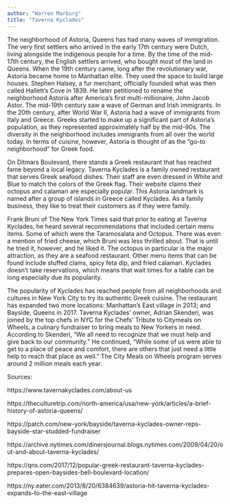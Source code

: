 ```yaml
---
author: "Warren Marburg"
title: "Taverna Kyclades"
---
```


The neighborhood of Astoria, Queens has had many waves of immigration. The very first settlers who arrived in the early 17th century were Dutch, living alongside the indigenous people for a time. By the time of the mid-17th century, the English settlers arrived, who bought most of the land in Queens. When the 19th century came, long after the revolutionary war, Astoria became home to Manhattan elite. They used the space to build large houses. Stephen Halsey, a fur merchant, officially founded what was then called Hallett’s Cove in 1839. He later petitioned to rename the neighborhood Astoria after America's first multi-millionaire, John Jacob Astor. The mid-19th century saw a wave of German and Irish immigrants. In the 20th century, after World War II, Astoria had a wave of immigrants from Italy and Greece. Greeks started to make up a significant part of Astoria’s population, as they represented approximately half by the mid-90s. The diversity in the neighborhood includes immigrants from all over the world today. In terms of cuisine, however, Astoria is thought of as the “go-to neighborhood” for Greek food.

On Ditmars Boulevard, there stands a Greek restaurant that has reached fame beyond a local legacy. Taverna Kyclades is a family owned restaurant that serves Greek seafood dishes. Their staff are even dressed in White and Blue to match the colors of the Greek flag. Their website claims their octopus and calamari are especially popular. This Astoria landmark is named after a group of islands in Greece called Kyclades. As a family business, they like to treat their customers as if they were family.

Frank Bruni of The New York Times said that prior to eating at Taverna Kyclades, he heard several recommendations that included certain menu items. Some of which were the Taramosalata and Octopus. There was even a mention of fried cheese, which Bruni was less thrilled about. That is until he tried it, however, and he liked it. The octopus in particular is the major attraction, as they are a seafood restaurant. Other menu items that can be found include stuffed clams, spicy feta dip, and fried calamari. Kyclades doesn’t take reservations, which means that wait times for a table can be long especially due its popularity.

The popularity of Kyclades has reached people from all neighborhoods and cultures in New York City to try its authentic Greek cuisine. The restaurant has expanded two more locations: Manhattan’s East village in 2013; and Bayside, Queens in 2017. Taverna Kyclades’ owner, Adrian Skenderi, was joined by the top chefs in NYC for the Chefs' Tribute to Citymeals on Wheels, a culinary fundraiser to bring meals to New Yorkers in need. According to Skenderi, "We all need to recognize that we must help and give back to our community." He continued, “While some of us were able to get to a place of peace and comfort, there are others that just need a little help to reach that place as well.” The City Meals on Wheels program serves around 2 million meals each year.

Sources:

https://www.tavernakyclades.com/about-us

https://theculturetrip.com/north-america/usa/new-york/articles/a-brief-history-of-astoria-queens/

https://patch.com/new-york/bayside/taverna-kyclades-owner-reps-bayside-star-studded-fundraiser

https://archive.nytimes.com/dinersjournal.blogs.nytimes.com/2009/04/20/out-and-about-taverna-kyclades/

https://qns.com/2017/12/popular-greek-restaurant-taverna-kyclades-prepares-open-baysides-bell-boulevard-location/

https://ny.eater.com/2013/8/20/6384639/astoria-hit-taverna-kyclades-expands-to-the-east-village